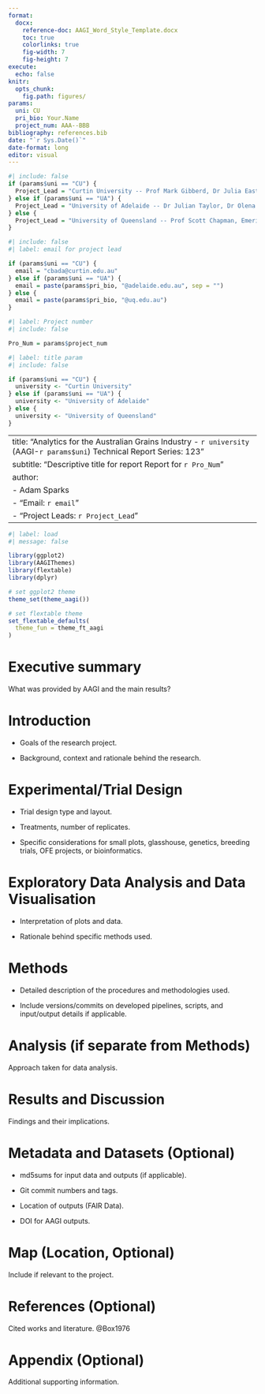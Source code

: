 ```yaml
---
format:
  docx:
    reference-doc: AAGI_Word_Style_Template.docx
    toc: true
    colorlinks: true
    fig-width: 7
    fig-height: 7
execute: 
  echo: false
knitr:
  opts_chunk:
    fig.path: figures/
params:
  uni: CU
  pri_bio: Your.Name
  project_num: AAA--BBB
bibliography: references.bib
date: "`r Sys.Date()`"
date-format: long
editor: visual
---
```


```r
#| include: false
if (params$uni == "CU") {
  Project_Lead = "Curtin University -- Prof Mark Gibberd, Dr Julia Easton, Prof Adam Sparks"
} else if (params$uni == "UA") {
  Project_Lead = "University of Adelaide -- Dr Julian Taylor, Dr Olena Kravchuck"
} else {
  Project_Lead = "University of Queensland -- Prof Scott Chapman, Emeritus Prof Kaye Basford"
}
```

```r
#| include: false
#| label: email for project lead

if (params$uni == "CU") {
  email = "cbada@curtin.edu.au"
} else if (params$uni == "UA") {
  email = paste(params$pri_bio, "@adelaide.edu.au", sep = "")
} else {
  email = paste(params$pri_bio, "@uq.edu.au")
}
```

```r
#| label: Project number
#| include: false

Pro_Num = params$project_num

```

```r
#| label: title param
#| include: false

if (params$uni == "CU") {
  university <- "Curtin University"
} else if (params$uni == "UA") {
  university <- "University of Adelaide"
} else {
  university <- "University of Queensland"
}

```

---
title: "Analytics for the Australian Grains Industry - `r university` (AAGI-`r params$uni`)  \n Technical Report Series: 123"
subtitle: "Descriptive title for report  \n Report for `r Pro_Num`"
author:
  - Adam Sparks
  - "Email: `r email`"
  - "Project Leads: `r Project_Lead`"
---

```r
#| label: load
#| message: false

library(ggplot2)
library(AAGIThemes)
library(flextable)
library(dplyr)

# set ggplot2 theme
theme_set(theme_aagi())

# set flextable theme
set_flextable_defaults(
  theme_fun = theme_ft_aagi
)
```

\newpage

# Executive summary

What was provided by AAGI and the main results?

# Introduction

-   Goals of the research project.

-   Background, context and rationale behind the research.

# Experimental/Trial Design

-   Trial design type and layout.

-   Treatments, number of replicates.

-   Specific considerations for small plots, glasshouse, genetics, breeding trials, OFE projects, or bioinformatics.

# Exploratory Data Analysis and Data Visualisation

-   Interpretation of plots and data.

-   Rationale behind specific methods used.

# Methods

-   Detailed description of the procedures and methodologies used.

-   Include versions/commits on developed pipelines, scripts, and input/output details if applicable.

# Analysis (if separate from Methods)

Approach taken for data analysis.

# Results and Discussion

Findings and their implications.

# Metadata and Datasets (Optional)

-   md5sums for input data and outputs (if applicable).

-   Git commit numbers and tags.

-   Location of outputs (FAIR Data).

-   DOI for AAGI outputs.

# Map (Location, Optional)

Include if relevant to the project.

# References (Optional)

Cited works and literature. @Box1976

::: {#refs}
:::

# Appendix (Optional)

Additional supporting information.
